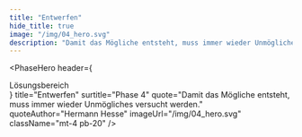 ```yaml
---
title: "Entwerfen"
hide_title: true
image: "/img/04_hero.svg"
description: "Damit das Mögliche entsteht, muss immer wieder Unmögliches versucht werden. - Hermann Hesse"
---
```



<PhaseHero
  header={
    <div className="border-b border-blue-500 text-sm lg:text-base text-blue-500 py-1 mb-5 lg:mb-8">
      Lösungsbereich
    </div>
  }
  title="Entwerfen"
  surtitle="Phase 4"
  quote="Damit das Mögliche entsteht, muss immer wieder Unmögliches versucht werden."
  quoteAuthor="Hermann Hesse"
  imageUrl="/img/04_hero.svg"
  className="mt-4 pb-20"
/>
